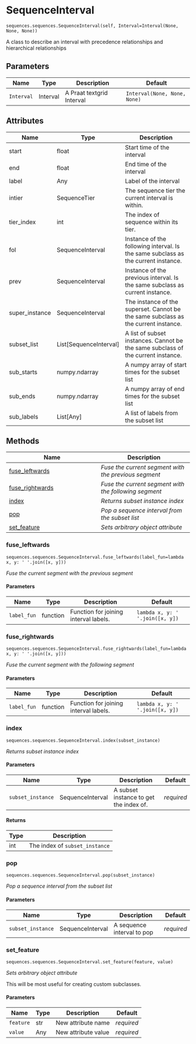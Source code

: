 # SequenceInterval { #aligned_textgrid.sequences.sequences.SequenceInterval }

`sequences.sequences.SequenceInterval(self, Interval=Interval(None, None, None))`

A class to describe an interval with precedence relationships and hierarchical relationships

## Parameters

| Name       | Type     | Description               | Default                      |
|------------|----------|---------------------------|------------------------------|
| `Interval` | Interval | A Praat textgrid Interval | `Interval(None, None, None)` |

## Attributes

| Name           | Type                     | Description                                                                        |
|----------------|--------------------------|------------------------------------------------------------------------------------|
| start          | float                    | Start time of the interval                                                         |
| end            | float                    | End time of the interval                                                           |
| label          | Any                      | Label of the interval                                                              |
| intier         | SequenceTier             | The sequence tier the current interval is within.                                  |
| tier_index     | int                      | The index of sequence within its tier.                                             |
| fol            | SequenceInterval         | Instance of the following interval. Is the same subclass as the current instance.  |
| prev           | SequenceInterval         | Instance of the previous interval. Is the same subclass as current instance.       |
| super_instance | SequenceInterval         | The instance of the superset. Cannot be the same subclass as the current instance. |
| subset_list    | List\[SequenceInterval\] | A list of subset instances. Cannot be the same subclass of the current instance.   |
| sub_starts     | numpy.ndarray            | A numpy array of start times for the subset list                                   |
| sub_ends       | numpy.ndarray            | A numpy array of end times for the subset list                                     |
| sub_labels     | List\[Any\]              | A list of labels from the subset list                                              |

## Methods

| Name | Description |
| --- | --- |
| [fuse_leftwards](#aligned_textgrid.sequences.sequences.SequenceInterval.fuse_leftwards) | _Fuse the current segment with the previous segment_ |
| [fuse_rightwards](#aligned_textgrid.sequences.sequences.SequenceInterval.fuse_rightwards) | _Fuse the current segment with the following segment_ |
| [index](#aligned_textgrid.sequences.sequences.SequenceInterval.index) | _Returns subset instance index_ |
| [pop](#aligned_textgrid.sequences.sequences.SequenceInterval.pop) | _Pop a sequence interval from the subset list_ |
| [set_feature](#aligned_textgrid.sequences.sequences.SequenceInterval.set_feature) | _Sets arbitrary object attribute_ |

### fuse_leftwards { #aligned_textgrid.sequences.sequences.SequenceInterval.fuse_leftwards }

`sequences.sequences.SequenceInterval.fuse_leftwards(label_fun=lambda x, y: ' '.join([x, y]))`

_Fuse the current segment with the previous segment_

#### Parameters

| Name        | Type     | Description                           | Default                         |
|-------------|----------|---------------------------------------|---------------------------------|
| `label_fun` | function | Function for joining interval labels. | `lambda x, y: ' '.join([x, y])` |

### fuse_rightwards { #aligned_textgrid.sequences.sequences.SequenceInterval.fuse_rightwards }

`sequences.sequences.SequenceInterval.fuse_rightwards(label_fun=lambda x, y: ' '.join([x, y]))`

_Fuse the current segment with the following segment_

#### Parameters

| Name        | Type     | Description                           | Default                         |
|-------------|----------|---------------------------------------|---------------------------------|
| `label_fun` | function | Function for joining interval labels. | `lambda x, y: ' '.join([x, y])` |

### index { #aligned_textgrid.sequences.sequences.SequenceInterval.index }

`sequences.sequences.SequenceInterval.index(subset_instance)`

_Returns subset instance index_

#### Parameters

| Name              | Type             | Description                            | Default    |
|-------------------|------------------|----------------------------------------|------------|
| `subset_instance` | SequenceInterval | A subset instance to get the index of. | _required_ |

#### Returns

| Type   | Description                    |
|--------|--------------------------------|
| int    | The index of `subset_instance` |

### pop { #aligned_textgrid.sequences.sequences.SequenceInterval.pop }

`sequences.sequences.SequenceInterval.pop(subset_instance)`

_Pop a sequence interval from the subset list_

#### Parameters

| Name              | Type             | Description                | Default    |
|-------------------|------------------|----------------------------|------------|
| `subset_instance` | SequenceInterval | A sequence interval to pop | _required_ |

### set_feature { #aligned_textgrid.sequences.sequences.SequenceInterval.set_feature }

`sequences.sequences.SequenceInterval.set_feature(feature, value)`

_Sets arbitrary object attribute_

This will be most useful for creating custom subclasses.

#### Parameters

| Name      | Type   | Description         | Default    |
|-----------|--------|---------------------|------------|
| `feature` | str    | New attribute name  | _required_ |
| `value`   | Any    | New attribute value | _required_ |